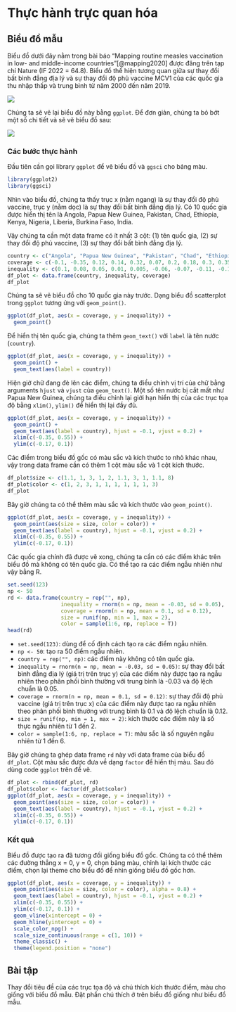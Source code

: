 # Thực hành trực quan hóa

## Biểu đồ mẫu

Biểu đồ dưới đây nằm trong bài báo "Mapping routine measles vaccination in low- and middle-income countries"[@mapping2020] được đăng trên tạp chí Nature (IF 2022 = 64.8). Biểu đồ thể hiện tương quan giữa sự thay đổi bất bình đẳng địa lý và sự thay đổi độ phủ vaccine MCV1 của các quốc gia thu nhập thấp và trung bình từ năm 2000 đến năm 2019.

![](img/viz/nature-comm.webp)

Chúng ta sẽ vẽ lại biểu đồ này bằng `ggplot`. Để đơn giản, chúng ta bỏ bớt một số chi tiết và sẽ vẽ biểu đồ sau:

![](img/viz/nature-comm-simple.png)

### Các bước thực hành

Đầu tiên cần gọi library `ggplot` để vẽ biểu đồ và `ggsci` cho bảng màu.

```r
library(ggplot2)
library(ggsci)
```

Nhìn vào biểu đồ, chúng ta thấy trục x (nằm ngang) là sự thay đổi độ phủ vaccine, trục y (nằm dọc) là sự thay đổi bất bình đẳng địa lý. Có 10 quốc gia được hiển thị tên là Angola, Papua New Guinea, Pakistan, Chad, Ethiopia, Kenya, Nigeria, Liberia, Burkina Faso, India.

Vậy chúng ta cần một data frame có ít nhất 3 cột: (1) tên quốc gia, (2) sự thay đổi độ phủ vaccine, (3) sự thay đổi bất bình đẳng địa lý.

```r
country <- c("Angola", "Papua New Guinea", "Pakistan", "Chad", "Ethiopia", "Kenya", "Nigeria", "Liberia", "Burkina Faso", "India")
coverage <- c(-0.1, -0.35, 0.12, 0.14, 0.32, 0.07, 0.2, 0.18, 0.3, 0.35)
inequality <- c(0.1, 0.08, 0.05, 0.01, 0.005, -0.06, -0.07, -0.11, -0.13, -0.16)
df_plot <- data.frame(country, inequality, coverage)
df_plot
```

Chúng ta sẽ vẽ biểu đồ cho 10 quốc gia này trước. Dạng biểu đồ scatterplot trong `ggplot` tương ứng với `geom_point()`.

```r
ggplot(df_plot, aes(x = coverage, y = inequality)) +
  geom_point()
```

Để hiển thị tên quốc gia, chúng ta thêm `geom_text()` với `label` là tên nước (`country`).

```r
ggplot(df_plot, aes(x = coverage, y = inequality)) +
  geom_point() +
  geom_text(aes(label = country))
```

Hiện giờ chữ đang đè lên các điểm, chúng ta điều chỉnh vị trí của chữ bằng arguments `hjust` và `vjust` của `geom_text()`. Một số tên nước bị cắt mất như Papua New Guinea, chúng ta điều chỉnh lại giới hạn hiển thị của các trục tọa độ bằng `xlim()`, `ylim()` để hiển thị lại đầy đủ.

```r
ggplot(df_plot, aes(x = coverage, y = inequality)) +
  geom_point() +
  geom_text(aes(label = country), hjust = -0.1, vjust = 0.2) +
  xlim(c(-0.35, 0.55)) +
  ylim(c(-0.17, 0.1))
```

Các điểm trong biểu đồ gốc có màu sắc và kích thước to nhỏ khác nhau, vậy trong data frame cần có thêm 1 cột màu sắc và 1 cột kích thước.

```r
df_plot$size <- c(1.1, 1, 3, 1, 2, 1.1, 3, 1, 1.1, 8)
df_plot$color <- c(1, 2, 3, 1, 1, 1, 1, 1, 1, 3)
df_plot
```

Bây giờ chúng ta có thể thêm màu sắc và kích thước vào `geom_point()`.

```r
ggplot(df_plot, aes(x = coverage, y = inequality)) +
  geom_point(aes(size = size, color = color)) +
  geom_text(aes(label = country), hjust = -0.1, vjust = 0.2) +
  xlim(c(-0.35, 0.55)) +
  ylim(c(-0.17, 0.1))
```

Các quốc gia chính đã được vẽ xong, chúng ta cần có các điểm khác trên biểu đồ mà không có tên quốc gia. Có thể tạo ra các điểm ngẫu nhiên như vậy bằng R.

```r
set.seed(123)
np <- 50
rd <- data.frame(country = rep("", np),
                 inequality = rnorm(n = np, mean = -0.03, sd = 0.05),
                 coverage = rnorm(n = np, mean = 0.1, sd = 0.12),
                 size = runif(np, min = 1, max = 2),
                 color = sample(1:6, np, replace = T))
head(rd)
```

- `set.seed(123)`: dùng để cố định cách tạo ra các điểm ngẫu nhiên.
- `np <- 50`: tạo ra 50 điểm ngẫu nhiên.
- `country = rep("", np)`: các điểm này không có tên quốc gia.
- `inequality = rnorm(n = np, mean = -0.03, sd = 0.05)`: sự thay đổi bất bình đẳng địa lý (giá trị trên trục y) của các điểm này được tạo ra ngẫu nhiên theo phân phối bình thường với trung bình là -0.03 và độ lệch chuẩn là 0.05.
- `coverage = rnorm(n = np, mean = 0.1, sd = 0.12)`: sự thay đổi độ phủ vaccine (giá trị trên trục x) của các điểm này được tạo ra ngẫu nhiên theo phân phối bình thường với trung bình là 0.1 và độ lệch chuẩn là 0.12.
- `size = runif(np, min = 1, max = 2)`: kích thước các điểm này là số thực ngẫu nhiên từ 1 đến 2.
- `color = sample(1:6, np, replace = T)`: màu sắc là số nguyên ngẫu nhiên từ 1 đến 6.

Bây giờ chúng ta ghép data frame `rd` này với data frame của biểu đồ `df_plot`. Cột màu sắc được đưa về dạng `factor` để hiển thị màu. Sau đó dùng code `ggplot` trên để vẽ.

```r
df_plot <- rbind(df_plot, rd)
df_plot$color <- factor(df_plot$color)
ggplot(df_plot, aes(x = coverage, y = inequality)) +
  geom_point(aes(size = size, color = color)) +
  geom_text(aes(label = country), hjust = -0.1, vjust = 0.2) +
  xlim(c(-0.35, 0.55)) +
  ylim(c(-0.17, 0.1))
```

### Kết quả

Biểu đồ được tạo ra đã tương đối giống biểu đồ gốc. Chúng ta có thể thêm các đường thẳng x = 0, y = 0, chọn bảng màu, chỉnh lại kích thước các điểm, chọn lại theme cho biểu đồ để nhìn giống biểu đồ gốc hơn.

```r
ggplot(df_plot, aes(x = coverage, y = inequality)) +
  geom_point(aes(size = size, color = color), alpha = 0.8) +
  geom_text(aes(label = country), hjust = -0.1, vjust = 0.2) +
  xlim(c(-0.35, 0.55)) +
  ylim(c(-0.17, 0.1)) +
  geom_vline(xintercept = 0) +
  geom_hline(yintercept = 0) +
  scale_color_npg() +
  scale_size_continuous(range = c(1, 10)) +
  theme_classic() +
  theme(legend.position = "none")
```

::: {.callout-note}

# Bài tập

Thay đổi tiêu đề của các trục tọa độ và chú thích kích thước điểm, màu cho giống với biểu đồ mẫu. Đặt phần chú thích ở trên biểu đồ giống như biểu đồ mẫu.

:::